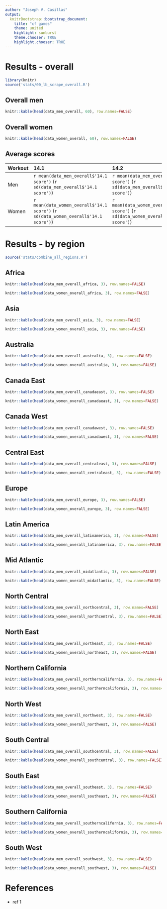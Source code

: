 ```yaml
---
author: "Joseph V. Casillas"
output:
  knitrBootstrap::bootstrap_document:
    title: "cf games"
    theme: united
    highlight: sunburst
    theme.chooser: TRUE
    highlight.chooser: TRUE
---
```



# Results - overall

```r
library(knitr)
source('stats/00_lb_scrape_overall.R')
```

## Overall men
```r
knitr::kable(head(data_men_overall, 60), row.names=FALSE)
```

## Overall women

```r
knitr::kable(head(data_women_overall, 60), row.names=FALSE)
```

## Average scores

| Workout    | 14.1 | 14.2 | 14.3 | 14.4 | 14.5 |
|:-----------|:-----|:-----|:-----|:-----|:-----|
| Men | `r mean(data_men_overall$'14.1 score')` (`r sd(data_men_overall$'14.1 score')`) | `r mean(data_men_overall$'14.2 score')` (`r sd(data_men_overall$'14.2 score')`) | `r mean(data_men_overall$'14.3 score')` (`r sd(data_men_overall$'14.3 score')`) | `r mean(data_men_overall$'14.4 score')` (`r sd(data_men_overall$'14.4 score')`) | NA |
| Women | `r mean(data_women_overall$'14.1 score')` (`r sd(data_women_overall$'14.1 score')`) | `r mean(data_women_overall$'14.2 score')` (`r sd(data_women_overall$'14.2 score')`) | `r mean(data_women_overall$'14.3 score')` (`r sd(data_women_overall$'14.3 score')`) | `r mean(data_women_overall$'14.4 score')` (`r sd(data_women_overall$'14.4 score')`) | NA |

# Results - by region

```r
source('stats/combine_all_regions.R')
```

## Africa

```r
knitr::kable(head(data_men_overall_africa, 3), row.names=FALSE)
```

```r
knitr::kable(head(data_women_overall_africa, 3), row.names=FALSE)
```

## Asia

```r
knitr::kable(head(data_men_overall_asia, 3), row.names=FALSE)
```

```r
knitr::kable(head(data_women_overall_asia, 3), row.names=FALSE)
```

## Australia

```r
knitr::kable(head(data_men_overall_australia, 3), row.names=FALSE)
```

```r
knitr::kable(head(data_women_overall_australia, 3), row.names=FALSE)
```

## Canada East

```r
knitr::kable(head(data_men_overall_canadaeast, 3), row.names=FALSE)
```

```r
knitr::kable(head(data_women_overall_canadaeast, 3), row.names=FALSE)
```

## Canada West

```r
knitr::kable(head(data_men_overall_canadawest, 3), row.names=FALSE)
```

```r
knitr::kable(head(data_women_overall_canadawest, 3), row.names=FALSE)
```

## Central East

```r
knitr::kable(head(data_men_overall_centraleast, 3), row.names=FALSE)
```

```r
knitr::kable(head(data_women_overall_centraleast, 3), row.names=FALSE)
```

## Europe

```r
knitr::kable(head(data_men_overall_europe, 3), row.names=FALSE)
```

```r
knitr::kable(head(data_women_overall_europe, 3), row.names=FALSE)
```

## Latin America

```r
knitr::kable(head(data_men_overall_latinamerica, 3), row.names=FALSE)
```

```r
knitr::kable(head(data_women_overall_latinamerica, 3), row.names=FALSE)
```

## Mid Atlantic

```r
knitr::kable(head(data_men_overall_midatlantic, 3), row.names=FALSE)
```

```r
knitr::kable(head(data_women_overall_midatlantic, 3), row.names=FALSE)
```

## North Central

```r
knitr::kable(head(data_men_overall_northcentral, 3), row.names=FALSE)
```

```r
knitr::kable(head(data_women_overall_northcentral, 3), row.names=FALSE)
```

## North East

```r
knitr::kable(head(data_men_overall_northeast, 3), row.names=FALSE)
```

```r
knitr::kable(head(data_women_overall_northeast, 3), row.names=FALSE)
```

## Northern California

```r
knitr::kable(head(data_men_overall_northerncalifornia, 3), row.names=FALSE)
```

```r
knitr::kable(head(data_women_overall_northerncalifornia, 3), row.names=FALSE)
```

## North West

```r
knitr::kable(head(data_men_overall_northwest, 3), row.names=FALSE)
```

```r
knitr::kable(head(data_women_overall_northwest, 3), row.names=FALSE)
```

## South Central

```r
knitr::kable(head(data_men_overall_southcentral, 3), row.names=FALSE)
```

```r
knitr::kable(head(data_women_overall_southcentral, 3), row.names=FALSE)
```

## South East

```r
knitr::kable(head(data_men_overall_southeast, 3), row.names=FALSE)
```

```r
knitr::kable(head(data_women_overall_southeast, 3), row.names=FALSE)
```

## Southern California

```r
knitr::kable(head(data_men_overall_southerncalifornia, 3), row.names=FALSE)
```

```r
knitr::kable(head(data_women_overall_southerncalifornia, 3), row.names=FALSE)
```

## South West

```r
knitr::kable(head(data_men_overall_southwest, 3), row.names=FALSE)
```

```r
knitr::kable(head(data_women_overall_southwest, 3), row.names=FALSE)
```

# References

- ref 1

